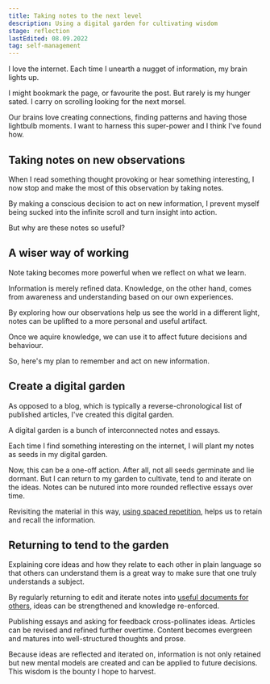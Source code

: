 ```yaml
---
title: Taking notes to the next level
description: Using a digital garden for cultivating wisdom
stage: reflection
lastEdited: 08.09.2022
tag: self-management
---
```




I love the internet. Each time I unearth a nugget of information, my brain lights up.

I might bookmark the page, or favourite the post. But rarely is my hunger sated. I carry on scrolling looking for the next morsel.

Our brains love creating connections, finding patterns and having those lightbulb moments. I want to harness this super-power and I think I've found how.

## Taking notes on new observations

When I read something thought provoking or hear something interesting, I now stop and make the most of this observation by taking notes.

By making a conscious decision to act on new information, I prevent myself being sucked into the infinite scroll and turn insight into action.

But why are these notes so useful?

## A wiser way of working

Note taking becomes more powerful when we reflect on what we learn.

Information is merely refined data. Knowledge, on the other hand, comes from awareness and understanding based on our own experiences.

By exploring how our observations help us see the world in a different light, notes can be uplifted to a more personal and useful artifact.

Once we aquire knowledge, we can use it to affect future decisions and behaviour.

So, here's my plan to remember and act on new information.

## Create a digital garden

As opposed to a blog, which is typically a reverse-chronological list of published articles, I've created this digital garden.

A digital garden is a bunch of interconnected notes and essays.

Each time I find something interesting on the internet, I will plant my notes as seeds in my digital garden.

<Acorn />

Now, this can be a one-off action. After all, not all seeds germinate and lie dormant. But I can return to my garden to cultivate, tend to and iterate on the ideas. Notes can be nutured into more rounded reflective essays over time.

Revisiting the material in this way, <a href="./metacognition">using spaced repetition</a>, helps us to retain and recall the information.

## Returning to tend to the garden

Explaining core ideas and how they relate to each other in plain language so that others can understand them is a great way to make sure that one truly understands a subject.

<Sapling />

By regularly returning to edit and iterate notes into <a href="./how-to-create-the-perfect-post">useful documents for others</a>, ideas can be strengthened and knowledge re-enforced.

Publishing essays and asking for feedback cross-pollinates ideas. Articles can be revised and refined further overtime. Content becomes evergreen and matures into well-structured thoughts and prose.

<Tree />

Because ideas are reflected and iterated on, information is not only retained but new mental models are created and can be applied to future decisions. This wisdom is the bounty I hope to harvest.
